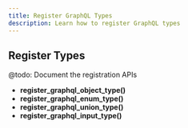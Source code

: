 ```yaml
---
title: Register GraphQL Types
description: Learn how to register GraphQL types
---
```


## Register Types

@todo: Document the registration APIs

- **register_graphql_object_type()**
- **register_graphql_enum_type()**
- **register_graphql_union_type()**
- **register_graphql_input_type()**

